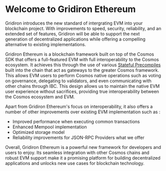# Welcome to Gridiron Ethereum

Gridiron introduces the new standard of intergrating EVM into your blockchain project. With improvements to speed, security, reliability,
and an extended set of features, Gridiron will be able to support the next generation of
decentralized applications while offering a compelling alternative to existing implementations.

Gridiron Ethereum is a blockchain framework built on top of the Cosmos SDK that offers a full-featured EVM with full
interoperability to the Cosmos ecosystem. It achieves this through the use of various [Stateful Precompiles](./docs/precompile-cosmos-overview) built
into the chain that act as gateways to the greater Cosmos framework. This allows EVM users to perform Cosmos native operations such as voting on governance,
delegating to validators, and even communicating with other chains through IBC. This design allows us to maintain
the native EVM user experience without sacrifices, providing true interoperability between the Cosmos ecosystem and EVM.

Apart from Gridiron Ethereum's focus on interoperability, it also offers a number of other improvements over existing
EVM implementation such as :

- Improved performance when executing common transactions
- Enhanced Mempool implementation
- Optimized storage model
- Reliability improvements for JSON-RPC Providers
  what we offer

Overall, Gridiron Ethereum is a powerful new framework for developers and users to enjoy. Its seamless integration with other
Cosmos chains and robust EVM support make it a promising platform for building decentralized applications and unlocks
new use cases for blockchain technology.
